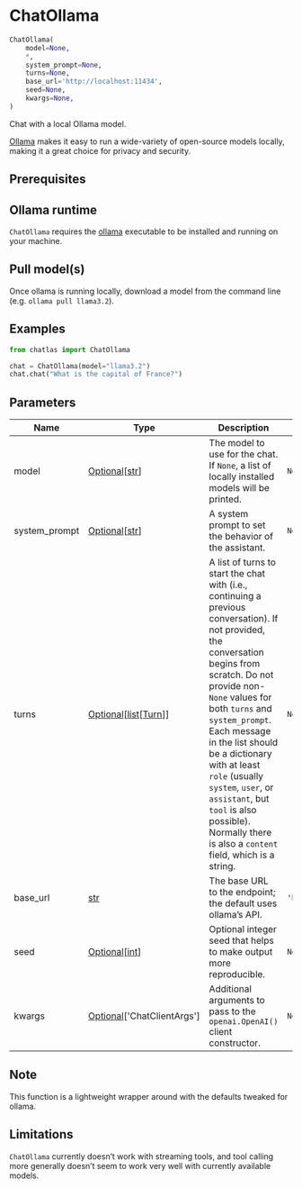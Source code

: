 # ChatOllama { #chatlas.ChatOllama }

```python
ChatOllama(
    model=None,
    *,
    system_prompt=None,
    turns=None,
    base_url='http://localhost:11434',
    seed=None,
    kwargs=None,
)
```

Chat with a local Ollama model.

[Ollama](https://ollama.com) makes it easy to run a wide-variety of
open-source models locally, making it a great choice for privacy
and security.

## Prerequisites {.doc-section .doc-section-prerequisites}


::: {.callout-note}
## Ollama runtime

`ChatOllama` requires the [ollama](https://ollama.com/download) executable
to be installed and running on your machine.
:::

::: {.callout-note}
## Pull model(s)

Once ollama is running locally, download a model from the command line
(e.g. `ollama pull llama3.2`).
:::

## Examples {.doc-section .doc-section-examples}

```python
from chatlas import ChatOllama

chat = ChatOllama(model="llama3.2")
chat.chat("What is the capital of France?")
```

## Parameters {.doc-section .doc-section-parameters}

| Name          | Type                                                                            | Description                                                                                                                                                                                                                                                                                                                                                                                                                 | Default                    |
|---------------|---------------------------------------------------------------------------------|-----------------------------------------------------------------------------------------------------------------------------------------------------------------------------------------------------------------------------------------------------------------------------------------------------------------------------------------------------------------------------------------------------------------------------|----------------------------|
| model         | [Optional](`typing.Optional`)\[[str](`str`)\]                                   | The model to use for the chat. If `None`, a list of locally installed models will be printed.                                                                                                                                                                                                                                                                                                                               | `None`                     |
| system_prompt | [Optional](`typing.Optional`)\[[str](`str`)\]                                   | A system prompt to set the behavior of the assistant.                                                                                                                                                                                                                                                                                                                                                                       | `None`                     |
| turns         | [Optional](`typing.Optional`)\[[list](`list`)\[[Turn](`chatlas._turn.Turn`)\]\] | A list of turns to start the chat with (i.e., continuing a previous conversation). If not provided, the conversation begins from scratch. Do not provide non-`None` values for both `turns` and `system_prompt`. Each message in the list should be a dictionary with at least `role` (usually `system`, `user`, or `assistant`, but `tool` is also possible). Normally there is also a `content` field, which is a string. | `None`                     |
| base_url      | [str](`str`)                                                                    | The base URL to the endpoint; the default uses ollama's API.                                                                                                                                                                                                                                                                                                                                                                | `'http://localhost:11434'` |
| seed          | [Optional](`typing.Optional`)\[[int](`int`)\]                                   | Optional integer seed that helps to make output more reproducible.                                                                                                                                                                                                                                                                                                                                                          | `None`                     |
| kwargs        | [Optional](`typing.Optional`)\[\'ChatClientArgs\'\]                             | Additional arguments to pass to the `openai.OpenAI()` client constructor.                                                                                                                                                                                                                                                                                                                                                   | `None`                     |

## Note {.doc-section .doc-section-note}

This function is a lightweight wrapper around [](`~chatlas.ChatOpenAI`) with
the defaults tweaked for ollama.

## Limitations {.doc-section .doc-section-limitations}

`ChatOllama` currently doesn't work with streaming tools, and tool calling more
generally doesn't seem to work very well with currently available models.